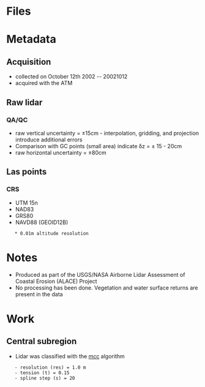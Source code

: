 = Files =


= Metadata =
== Acquisition ==
* collected on October 12th 2002 -- 20021012
* acquired with the ATM

== Raw lidar ==
=== QA/QC ===
* raw vertical uncertainty = ±15cm - interpolation, gridding, and projection introduce additional errors
* Comparison with GC points (small area) indicate δz = ± 15 - 20cm
* raw horizontal uncertainty = ±80cm

== Las points ==
=== CRS ===
* UTM 15n
* NAD83
* GRS80
* NAVD88 (GEOID12B)
	* 0.01m altitude resolution

= Notes =
* Produced as part of the USGS/NASA Airborne Lidar Assessment of Coastal Erosion (ALACE) Project
* No processing has been done. Vegetation and water surface returns are present in the data

= Work =
== Central subregion ==
* Lidar was classified with the [[lidar_classification#MCC|mcc]] algorithm
	- resolution (res) = 1.0 m
	- tension (t) = 0.15
	- spline step (s) = 20
